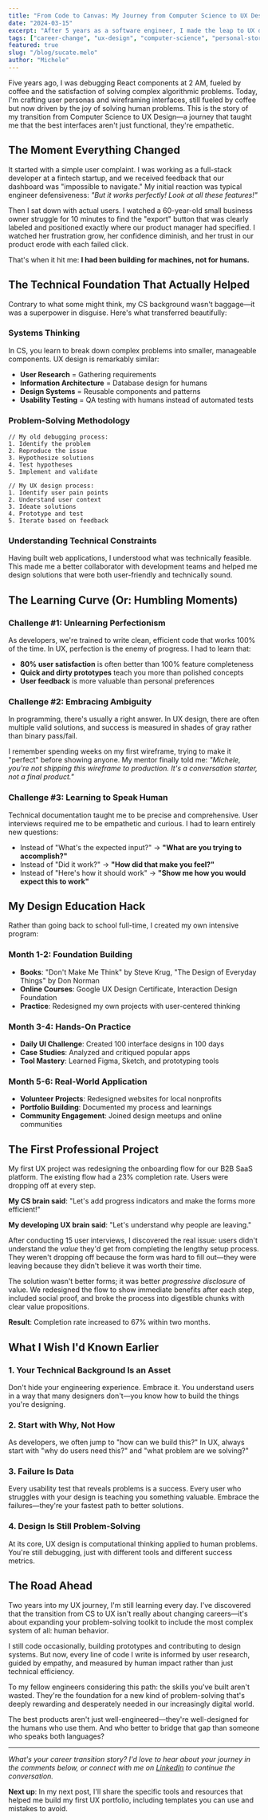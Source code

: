 ```yaml
---
title: "From Code to Canvas: My Journey from Computer Science to UX Design"
date: "2024-03-15"
excerpt: "After 5 years as a software engineer, I made the leap to UX design. Here's what I learned, the challenges I faced, and why the transition felt like coming home."
tags: ["career-change", "ux-design", "computer-science", "personal-story"]
featured: true
slug: "/blog/sucate.melo"
author: "Michele"
---
```



Five years ago, I was debugging React components at 2 AM, fueled by coffee and the satisfaction of solving complex algorithmic problems. Today, I'm crafting user personas and wireframing interfaces, still fueled by coffee but now driven by the joy of solving human problems. This is the story of my transition from Computer Science to UX Design—a journey that taught me that the best interfaces aren't just functional, they're empathetic.

## The Moment Everything Changed

It started with a simple user complaint. I was working as a full-stack developer at a fintech startup, and we received feedback that our dashboard was "impossible to navigate." My initial reaction was typical engineer defensiveness: _"But it works perfectly! Look at all these features!"_

<StaticImage
  src="../images/old-dashboard-mockup.png"
  alt="Screenshot of a cluttered software dashboard with multiple panels and complex navigation"
  placeholder="blurred"
  layout="fullWidth"
  className="my-8 rounded-lg shadow-lg"
/>

Then I sat down with actual users. I watched a 60-year-old small business owner struggle for 10 minutes to find the "export" button that was clearly labeled and positioned exactly where our product manager had specified. I watched her frustration grow, her confidence diminish, and her trust in our product erode with each failed click.

That's when it hit me: **I had been building for machines, not for humans.**

## The Technical Foundation That Actually Helped

Contrary to what some might think, my CS background wasn't baggage—it was a superpower in disguise. Here's what transferred beautifully:

### Systems Thinking

In CS, you learn to break down complex problems into smaller, manageable components. UX design is remarkably similar:

- **User Research** = Gathering requirements
- **Information Architecture** = Database design for humans
- **Design Systems** = Reusable components and patterns
- **Usability Testing** = QA testing with humans instead of automated tests

### Problem-Solving Methodology

```
// My old debugging process:
1. Identify the problem
2. Reproduce the issue
3. Hypothesize solutions
4. Test hypotheses
5. Implement and validate

// My UX design process:
1. Identify user pain points
2. Understand user context
3. Ideate solutions
4. Prototype and test
5. Iterate based on feedback
```

### Understanding Technical Constraints

Having built web applications, I understood what was technically feasible. This made me a better collaborator with development teams and helped me design solutions that were both user-friendly and technically sound.

<StaticImage
  src="../images/design-dev-collaboration.jpg"
  alt="Designer and developer working together at a whiteboard, sketching user flows and technical architecture"
  placeholder="blurred"
  width={800}
  height={500}
  className="my-8 rounded-lg"
/>

## The Learning Curve (Or: Humbling Moments)

### Challenge #1: Unlearning Perfectionism

As developers, we're trained to write clean, efficient code that works 100% of the time. In UX, perfection is the enemy of progress. I had to learn that:

- **80% user satisfaction** is often better than 100% feature completeness
- **Quick and dirty prototypes** teach you more than polished concepts
- **User feedback** is more valuable than personal preferences

### Challenge #2: Embracing Ambiguity

In programming, there's usually a right answer. In UX design, there are often multiple valid solutions, and success is measured in shades of gray rather than binary pass/fail.

I remember spending weeks on my first wireframe, trying to make it "perfect" before showing anyone. My mentor finally told me: _"Michele, you're not shipping this wireframe to production. It's a conversation starter, not a final product."_

### Challenge #3: Learning to Speak Human

Technical documentation taught me to be precise and comprehensive. User interviews required me to be empathetic and curious. I had to learn entirely new questions:

- Instead of "What's the expected input?" → **"What are you trying to accomplish?"**
- Instead of "Did it work?" → **"How did that make you feel?"**
- Instead of "Here's how it should work" → **"Show me how you would expect this to work"**

## My Design Education Hack

Rather than going back to school full-time, I created my own intensive program:

### Month 1-2: Foundation Building

- **Books**: "Don't Make Me Think" by Steve Krug, "The Design of Everyday Things" by Don Norman
- **Online Courses**: Google UX Design Certificate, Interaction Design Foundation
- **Practice**: Redesigned my own projects with user-centered thinking

### Month 3-4: Hands-On Practice

- **Daily UI Challenge**: Created 100 interface designs in 100 days
- **Case Studies**: Analyzed and critiqued popular apps
- **Tool Mastery**: Learned Figma, Sketch, and prototyping tools

<StaticImage
  src="../images/design-tools-setup.jpg"
  alt="Workspace showing Figma interface on monitor, surrounded by design books, sketching materials, and coffee"
  placeholder="blurred"
  width={800}
  height={600}
  className="my-8 rounded-lg shadow-md"
/>

### Month 5-6: Real-World Application

- **Volunteer Projects**: Redesigned websites for local nonprofits
- **Portfolio Building**: Documented my process and learnings
- **Community Engagement**: Joined design meetups and online communities

## The First Professional Project

My first UX project was redesigning the onboarding flow for our B2B SaaS platform. The existing flow had a 23% completion rate. Users were dropping off at every step.

**My CS brain said**: "Let's add progress indicators and make the forms more efficient!"

**My developing UX brain said**: "Let's understand why people are leaving."

After conducting 15 user interviews, I discovered the real issue: users didn't understand the _value_ they'd get from completing the lengthy setup process. They weren't dropping off because the form was hard to fill out—they were leaving because they didn't believe it was worth their time.

The solution wasn't better forms; it was better _progressive disclosure_ of value. We redesigned the flow to show immediate benefits after each step, included social proof, and broke the process into digestible chunks with clear value propositions.

**Result**: Completion rate increased to 67% within two months.

<StaticImage
  src="../images/onboarding-before-after.png"
  alt="Side-by-side comparison showing old vs new onboarding flow with improved completion rates"
  placeholder="blurred"
  layout="fullWidth"
  className="my-8 rounded-lg"
/>

## What I Wish I'd Known Earlier

### 1. Your Technical Background Is an Asset

Don't hide your engineering experience. Embrace it. You understand users in a way that many designers don't—you know how to build the things you're designing.

### 2. Start with Why, Not How

As developers, we often jump to "how can we build this?" In UX, always start with "why do users need this?" and "what problem are we solving?"

### 3. Failure Is Data

Every usability test that reveals problems is a success. Every user who struggles with your design is teaching you something valuable. Embrace the failures—they're your fastest path to better solutions.

### 4. Design Is Still Problem-Solving

At its core, UX design is computational thinking applied to human problems. You're still debugging, just with different tools and different success metrics.

## The Road Ahead

Two years into my UX journey, I'm still learning every day. I've discovered that the transition from CS to UX isn't really about changing careers—it's about expanding your problem-solving toolkit to include the most complex system of all: human behavior.

I still code occasionally, building prototypes and contributing to design systems. But now, every line of code I write is informed by user research, guided by empathy, and measured by human impact rather than just technical efficiency.

To my fellow engineers considering this path: the skills you've built aren't wasted. They're the foundation for a new kind of problem-solving that's deeply rewarding and desperately needed in our increasingly digital world.

The best products aren't just well-engineered—they're well-designed for the humans who use them. And who better to bridge that gap than someone who speaks both languages?

---

_What's your career transition story? I'd love to hear about your journey in the comments below, or connect with me on [LinkedIn](https://linkedin.com/in/yourprofile) to continue the conversation._

**Next up**: In my next post, I'll share the specific tools and resources that helped me build my first UX portfolio, including templates you can use and mistakes to avoid.
